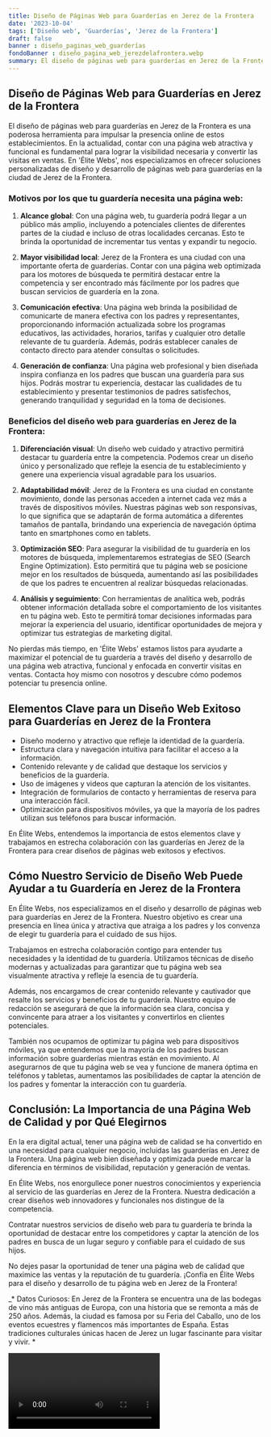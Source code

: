 ```yaml
---
title: Diseño de Páginas Web para Guarderías en Jerez de la Frontera
date: '2023-10-04'
tags: ['Diseño web', 'Guarderías', 'Jerez de la Frontera']
draft: false
banner : diseño_paginas_web_guarderías
fondoBanner : diseño_pagina_web_jerezdelafrontera.webp
summary: El diseño de páginas web para guarderías en Jerez de la Frontera es una poderosa herramienta para impulsar la presencia online de estos establecimientos. En la actualidad, contar con una página web atractiva y funcional es fundamental para lograr la visibilidad necesaria y convertir las visitas en ventas. En 'Élite Webs', nos especializamos en ofrecer soluciones personalizadas de diseño y desarrollo de páginas web para guarderías en la ciudad de Jerez de la Frontera.
---
```


## Diseño de Páginas Web para Guarderías en Jerez de la Frontera

El diseño de páginas web para guarderías en Jerez de la Frontera es una poderosa herramienta para impulsar la presencia online de estos establecimientos. En la actualidad, contar con una página web atractiva y funcional es fundamental para lograr la visibilidad necesaria y convertir las visitas en ventas. En 'Élite Webs', nos especializamos en ofrecer soluciones personalizadas de diseño y desarrollo de páginas web para guarderías en la ciudad de Jerez de la Frontera.

### Motivos por los que tu guardería necesita una página web:

1. **Alcance global**: Con una página web, tu guardería podrá llegar a un público más amplio, incluyendo a potenciales clientes de diferentes partes de la ciudad e incluso de otras localidades cercanas. Esto te brinda la oportunidad de incrementar tus ventas y expandir tu negocio.

2. **Mayor visibilidad local**: Jerez de la Frontera es una ciudad con una importante oferta de guarderías. Contar con una página web optimizada para los motores de búsqueda te permitirá destacar entre la competencia y ser encontrado más fácilmente por los padres que buscan servicios de guardería en la zona.

3. **Comunicación efectiva**: Una página web brinda la posibilidad de comunicarte de manera efectiva con los padres y representantes, proporcionando información actualizada sobre los programas educativos, las actividades, horarios, tarifas y cualquier otro detalle relevante de tu guardería. Además, podrás establecer canales de contacto directo para atender consultas o solicitudes.

4. **Generación de confianza**: Una página web profesional y bien diseñada inspira confianza en los padres que buscan una guardería para sus hijos. Podrás mostrar tu experiencia, destacar las cualidades de tu establecimiento y presentar testimonios de padres satisfechos, generando tranquilidad y seguridad en la toma de decisiones.

### Beneficios del diseño web para guarderías en Jerez de la Frontera:

1. **Diferenciación visual**: Un diseño web cuidado y atractivo permitirá destacar tu guardería entre la competencia. Podemos crear un diseño único y personalizado que refleje la esencia de tu establecimiento y genere una experiencia visual agradable para los usuarios.

2. **Adaptabilidad móvil**: Jerez de la Frontera es una ciudad en constante movimiento, donde las personas acceden a internet cada vez más a través de dispositivos móviles. Nuestras páginas web son responsivas, lo que significa que se adaptarán de forma automática a diferentes tamaños de pantalla, brindando una experiencia de navegación óptima tanto en smartphones como en tablets.

3. **Optimización SEO**: Para asegurar la visibilidad de tu guardería en los motores de búsqueda, implementaremos estrategias de SEO (Search Engine Optimization). Esto permitirá que tu página web se posicione mejor en los resultados de búsqueda, aumentando así las posibilidades de que los padres te encuentren al realizar búsquedas relacionadas.

4. **Análisis y seguimiento**: Con herramientas de analítica web, podrás obtener información detallada sobre el comportamiento de los visitantes en tu página web. Esto te permitirá tomar decisiones informadas para mejorar la experiencia del usuario, identificar oportunidades de mejora y optimizar tus estrategias de marketing digital.

No pierdas más tiempo, en 'Élite Webs' estamos listos para ayudarte a maximizar el potencial de tu guardería a través del diseño y desarrollo de una página web atractiva, funcional y enfocada en convertir visitas en ventas. Contacta hoy mismo con nosotros y descubre cómo podemos potenciar tu presencia online.

<GifSeo />

<Cta />

## Elementos Clave para un Diseño Web Exitoso para Guarderías en Jerez de la Frontera

- Diseño moderno y atractivo que refleje la identidad de la guardería.
- Estructura clara y navegación intuitiva para facilitar el acceso a la información.
- Contenido relevante y de calidad que destaque los servicios y beneficios de la guardería.
- Uso de imágenes y videos que capturan la atención de los visitantes.
- Integración de formularios de contacto y herramientas de reserva para una interacción fácil.
- Optimización para dispositivos móviles, ya que la mayoría de los padres utilizan sus teléfonos para buscar información.

En Élite Webs, entendemos la importancia de estos elementos clave y trabajamos en estrecha colaboración con las guarderías en Jerez de la Frontera para crear diseños de páginas web exitosos y efectivos.

## Cómo Nuestro Servicio de Diseño Web Puede Ayudar a tu Guardería en Jerez de la Frontera

En Élite Webs, nos especializamos en el diseño y desarrollo de páginas web para guarderías en Jerez de la Frontera. Nuestro objetivo es crear una presencia en línea única y atractiva que atraiga a los padres y los convenza de elegir tu guardería para el cuidado de sus hijos.

Trabajamos en estrecha colaboración contigo para entender tus necesidades y la identidad de tu guardería. Utilizamos técnicas de diseño modernas y actualizadas para garantizar que tu página web sea visualmente atractiva y refleje la esencia de tu guardería.

Además, nos encargamos de crear contenido relevante y cautivador que resalte los servicios y beneficios de tu guardería. Nuestro equipo de redacción se asegurará de que la información sea clara, concisa y convincente para atraer a los visitantes y convertirlos en clientes potenciales.

También nos ocupamos de optimizar tu página web para dispositivos móviles, ya que entendemos que la mayoría de los padres buscan información sobre guarderías mientras están en movimiento. Al asegurarnos de que tu página web se vea y funcione de manera óptima en teléfonos y tabletas, aumentamos las posibilidades de captar la atención de los padres y fomentar la interacción con tu guardería.

## Conclusión: La Importancia de una Página Web de Calidad y por Qué Elegirnos

En la era digital actual, tener una página web de calidad se ha convertido en una necesidad para cualquier negocio, incluidas las guarderías en Jerez de la Frontera. Una página web bien diseñada y optimizada puede marcar la diferencia en términos de visibilidad, reputación y generación de ventas.

En Élite Webs, nos enorgullece poner nuestros conocimientos y experiencia al servicio de las guarderías en Jerez de la Frontera. Nuestra dedicación a crear diseños web innovadores y funcionales nos distingue de la competencia.

Contratar nuestros servicios de diseño web para tu guardería te brinda la oportunidad de destacar entre los competidores y captar la atención de los padres en busca de un lugar seguro y confiable para el cuidado de sus hijos.

No dejes pasar la oportunidad de tener una página web de calidad que maximice las ventas y la reputación de tu guardería. ¡Confía en Élite Webs para el diseño y desarrollo de tu página web en Jerez de la Frontera!

_* Datos Curiosos: En Jerez de la Frontera se encuentra una de las bodegas de vino más antiguas de Europa, con una historia que se remonta a más de 250 años. Además, la ciudad es famosa por su Feria del Caballo, uno de los eventos ecuestres y flamencos más importantes de España. Estas tradiciones culturales únicas hacen de Jerez un lugar fascinante para visitar y vivir. *

<Video />

<CtaBot job='Guarderías' city='Jerez de la Frontera'/>

<Gmaps query='Jerez de la Frontera+españa+maps' />